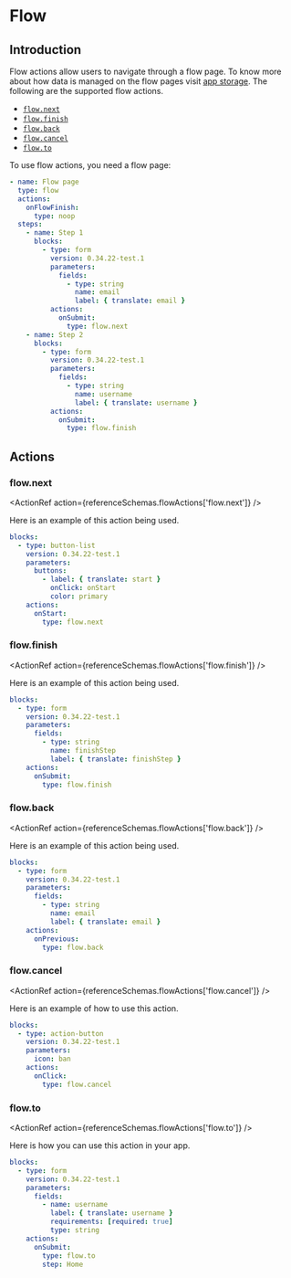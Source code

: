 
# Flow

## Introduction

Flow actions allow users to navigate through a flow page. To know more about how data is managed on
the flow pages visit [app storage](../guides/storage.md#storage). The following are the supported
flow actions.

- [`flow.next`](#flownext)
- [`flow.finish`](#flowfinish)
- [`flow.back`](#flowback)
- [`flow.cancel`](#flowcancel)
- [`flow.to`](#flowto)

To use flow actions, you need a flow page:

```yaml validate page-snippet
- name: Flow page
  type: flow
  actions:
    onFlowFinish:
      type: noop
  steps:
    - name: Step 1
      blocks:
        - type: form
          version: 0.34.22-test.1
          parameters:
            fields:
              - type: string
                name: email
                label: { translate: email }
          actions:
            onSubmit:
              type: flow.next
    - name: Step 2
      blocks:
        - type: form
          version: 0.34.22-test.1
          parameters:
            fields:
              - type: string
                name: username
                label: { translate: username }
          actions:
            onSubmit:
              type: flow.finish
```

## Actions

### flow.next<Side name="flow.next" />

<ActionRef action={referenceSchemas.flowActions['flow.next']} />

Here is an example of this action being used.

```yaml validate flow-blocks-snippet
blocks:
  - type: button-list
    version: 0.34.22-test.1
    parameters:
      buttons:
        - label: { translate: start }
          onClick: onStart
          color: primary
    actions:
      onStart:
        type: flow.next
```

### flow.finish<Side name="flow.finish" />

<ActionRef action={referenceSchemas.flowActions['flow.finish']} />

Here is an example of this action being used.

```yaml validate flow-blocks-snippet
blocks:
  - type: form
    version: 0.34.22-test.1
    parameters:
      fields:
        - type: string
          name: finishStep
          label: { translate: finishStep }
    actions:
      onSubmit:
        type: flow.finish
```

### flow.back<Side name="flow.back" />

<ActionRef action={referenceSchemas.flowActions['flow.back']} />

Here is an example of this action being used.

```yaml validate flow-blocks-snippet
blocks:
  - type: form
    version: 0.34.22-test.1
    parameters:
      fields:
        - type: string
          name: email
          label: { translate: email }
    actions:
      onPrevious:
        type: flow.back
```

### flow.cancel<Side name="flow.cancel" />

<ActionRef action={referenceSchemas.flowActions['flow.cancel']} />

Here is an example of how to use this action.

```yaml validate flow-blocks-snippet
blocks:
  - type: action-button
    version: 0.34.22-test.1
    parameters:
      icon: ban
    actions:
      onClick:
        type: flow.cancel
```

### flow.to<Side name="flow.to" />

<ActionRef action={referenceSchemas.flowActions['flow.to']} />

Here is how you can use this action in your app.

```yaml validate flow-blocks-snippet
blocks:
  - type: form
    version: 0.34.22-test.1
    parameters:
      fields:
        - name: username
          label: { translate: username }
          requirements: [required: true]
          type: string
    actions:
      onSubmit:
        type: flow.to
        step: Home
```
